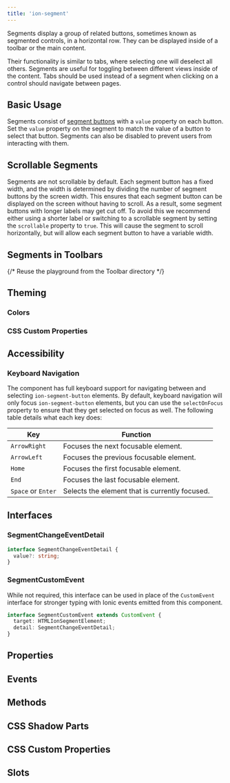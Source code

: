 ```yaml
---
title: 'ion-segment'
---
```



<head>
  <title>ion-segment: API Documentation for Segmented Controls</title>
  <meta
    name="description"
    content="ion-segments display a group of related buttons—sometimes known as segmented controls. View our Segment API Documentation to learn more about usage."
  />
</head>


<EncapsulationPill type="shadow" />

Segments display a group of related buttons, sometimes known as segmented controls, in a horizontal row. They can be displayed inside of a toolbar or the main content.

Their functionality is similar to tabs, where selecting one will deselect all others. Segments are useful for toggling between different views inside of the content. Tabs should be used instead of a segment when clicking on a control should navigate between pages.

## Basic Usage

Segments consist of [segment buttons](./segment-button) with a `value` property on each button. Set the `value` property on the segment to match the value of a button to select that button. Segments can also be disabled to prevent users from interacting with them.


<Basic />

## Scrollable Segments

Segments are not scrollable by default. Each segment button has a fixed width, and the width is determined by dividing the number of segment buttons by the screen width. This ensures that each segment button can be displayed on the screen without having to scroll. As a result, some segment buttons with longer labels may get cut off. To avoid this we recommend either using a shorter label or switching to a scrollable segment by setting the `scrollable` property to `true`. This will cause the segment to scroll horizontally, but will allow each segment button to have a variable width.


<Scrollable />

## Segments in Toolbars

{/* Reuse the playground from the Toolbar directory */}


<Toolbar />

## Theming

### Colors


<Colors />

### CSS Custom Properties


<CSSProps />

## Accessibility

### Keyboard Navigation

The component has full keyboard support for navigating between and selecting `ion-segment-button` elements. By default, keyboard navigation will only focus `ion-segment-button` elements, but you can use the `selectOnFocus` property to ensure that they get selected on focus as well. The following table details what each key does:

| Key                | Function                                       |
| ------------------ | ---------------------------------------------- |
| `ArrowRight`       | Focuses the next focusable element.            |
| `ArrowLeft`        | Focuses the previous focusable element.        |
| `Home`             | Focuses the first focusable element.           |
| `End`              | Focuses the last focusable element.            |
| `Space` or `Enter` | Selects the element that is currently focused. |

## Interfaces

### SegmentChangeEventDetail

```typescript
interface SegmentChangeEventDetail {
  value?: string;
}
```

### SegmentCustomEvent

While not required, this interface can be used in place of the `CustomEvent` interface for stronger typing with Ionic events emitted from this component.

```typescript
interface SegmentCustomEvent extends CustomEvent {
  target: HTMLIonSegmentElement;
  detail: SegmentChangeEventDetail;
}
```

## Properties

<Props />

## Events

<Events />

## Methods

<Methods />

## CSS Shadow Parts

<Parts />

## CSS Custom Properties

<CustomProps />

## Slots

<Slots />
